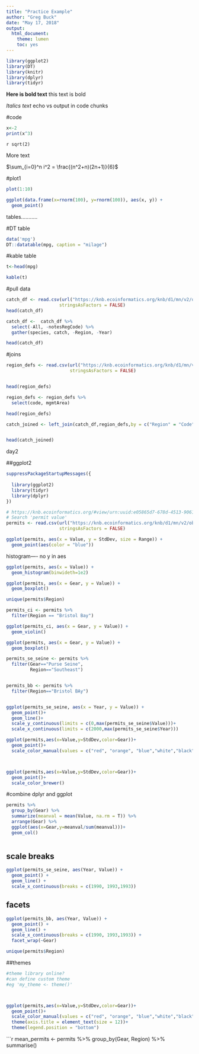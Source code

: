 ```yaml
---
title: "Practice Example"
author: "Greg Buck"
date: "May 17, 2018"
output: 
  html_document: 
    theme: lumen
    toc: yes
---
```


```r
library(ggplot2)
library(DT)
library(knitr)
library(dplyr)
library(tidyr)

```


**Here is bold text** this text is bold

*Italics text*
echo vs output in code chunks


#code

```r

x<-2
print(x^3)


```

`r sqrt(2)`

More text

$\sum_{i=0}^n i^2 = \frac{(n^2+n)(2n+1)}{6}$



#plot1

```r

plot(1:10)

ggplot(data.frame(x=rnorm(100), y=rnorm(100)), aes(x, y)) +
  geom_point()


```

tables...........

#DT table

```r

data('mpg')
DT::datatable(mpg, caption = "milage")


```

#kable table

```r
t<-head(mpg)

kable(t)

```

#pull data

```r

catch_df <- read.csv(url("https://knb.ecoinformatics.org/knb/d1/mn/v2/object/df35b.302.1", method = "libcurl"),
                    stringsAsFactors = FALSE)
head(catch_df)

```


```r

catch_df <-  catch_df %>% 
  select(-All, -notesRegCode) %>% 
  gather(species, catch, -Region, -Year)

head(catch_df)


```


#joins

```r

region_defs <- read.csv(url("https://knb.ecoinformatics.org/knb/d1/mn/v2/object/df35b.303.1", method = "libcurl"),
                        stringsAsFactors = FALSE)


head(region_defs)


```




```r

region_defs <- region_defs %>% 
  select(code, mgmtArea)

head(region_defs)

```

```r


catch_joined <- left_join(catch_df,region_defs,by = c("Region" = "Code"))


head(catch_joined)

```

day2

##ggplot2

```r

suppressPackageStartupMessages({
  
  library(ggplot2)
  library(tidyr)
  library(dplyr)
})

```




```r
# https://knb.ecoinformatics.org/#view/urn:uuid:e05865d7-678d-4513-9061-2ab7d979f8e7
# Search 'permit value'
permits <- read.csv(url("https://knb.ecoinformatics.org/knb/d1/mn/v2/object/urn%3Auuid%3Aa3c58bd6-481e-4c64-aa93-795df10a4664", method = "libcurl"),
                    stringsAsFactors = FALSE)
```



```r

ggplot(permits, aes(x = Value, y = StdDev, size = Range)) + 
  geom_point(aes(color = "blue"))


```



histogram---- no y in aes

```r

ggplot(permits, aes(x = Value)) + 
  geom_histogram(binwideth=1e2)


```




```r

ggplot(permits, aes(x = Gear, y = Value)) + 
  geom_boxplot()


```


```r

unique(permits$Region)

```




```r

permits_ci <- permits %>%
  filter(Region == "Bristol Bay")

ggplot(permits_ci, aes(x = Gear, y = Value)) + 
  geom_violin()


```






```r

ggplot(permits, aes(x = Gear, y = Value)) + 
  geom_boxplot()


```






```r

permits_se_seine <- permits %>%
  filter(Gear=="Purse Seine",
         Region=="Southeast")


permits_bb <- permits %>%
  filter(Region=="Bristol BAy")


ggplot(permits_se_seine, aes(x = Year, y = Value)) + 
  geom_point()+
  geom_line()+
  scale_y_continuous(limits = c(0,max(permits_se_seine$Value)))+ 
  scale_x_continuous(limits = c(2000,max(permits_se_seine$Year)))


```



```r

ggplot(permits,aes(x=Value,y=StdDev,color=Gear))+
  geom_point()+
  scale_color_manual(values = c("red", "orange", "blue","white","black","green","yellow"))



ggplot(permits,aes(x=Value,y=StdDev,color=Gear))+
  geom_point()+
  scale_color_brewer()

```

#combine dplyr and ggplot

```r

permits %>%
  group_by(Gear) %>% 
  summarize(meanval = mean(Value, na.rm = T)) %>% 
  arrange(Gear) %>% 
  ggplot(aes(x=Gear,y=meanval/sum(meanval)))+
  geom_col()



```

## scale breaks

```r

ggplot(permits_se_seine, aes(Year, Value)) +
  geom_point() +
  geom_line() +
  scale_x_continuous(breaks = c(1990, 1993,1993))

```




## facets

```r

ggplot(permits_bb, aes(Year, Value)) +
  geom_point() +
  geom_line() +
  scale_x_continuous(breaks = c(1990, 1993,1993)) +
  facet_wrap(~Gear)

```


```r

unique(permits$Region)


```



##themes

```r

#theme library online?
#can define custom theme
#eg 'my_theme <- theme()'



ggplot(permits,aes(x=Value,y=StdDev,color=Gear))+
  geom_point()+
  scale_color_manual(values = c("red", "orange", "blue","white","black","green","yellow"))
  theme(axis.title = element_text(size = 12))+
  theme(legend.position = "bottom")

```





```r

mean_permits <- permits %>% 
  group_by(Gear, Region) %>% 
  summarise()
